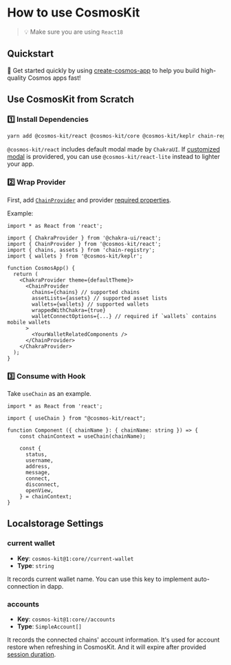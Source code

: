# How to use CosmosKit

> 💡 Make sure you are using `React18`

## Quickstart

🏁 Get started quickly by using [create-cosmos-app](https://github.com/cosmology-tech/create-cosmos-app) to help you build high-quality Cosmos apps fast!

## Use CosmosKit from Scratch

### 1️⃣ Install Dependencies

```sh
yarn add @cosmos-kit/react @cosmos-kit/core @cosmos-kit/keplr chain-registry
```

`@cosmos-kit/react` includes default modal made by `ChakraUI`. If [customized modal](/provider-and-hooks/chain-provider/#customize-modal-with-walletmodal) is providered, you can use `@cosmos-kit/react-lite` instead to lighter your app. 

### 2️⃣ Wrap Provider

First, add [`ChainProvider`](/provider-and-hooks/chain-provider) and provider [required properties](/provider-and-hooks/chain-provider#required-properties).

Example:

```tsx
import * as React from 'react';

import { ChakraProvider } from '@chakra-ui/react';
import { ChainProvider } from '@cosmos-kit/react';
import { chains, assets } from 'chain-registry';
import { wallets } from '@cosmos-kit/keplr';

function CosmosApp() {
  return (
    <ChakraProvider theme={defaultTheme}>
      <ChainProvider
        chains={chains} // supported chains
        assetLists={assets} // supported asset lists
        wallets={wallets} // supported wallets
        wrappedWithChakra={true}
        walletConnectOptions={...} // required if `wallets` contains mobile wallets
      >
        <YourWalletRelatedComponents />
      </ChainProvider>
    </ChakraProvider>
  );
}
```

### 3️⃣ Consume with Hook

Take `useChain` as an example.

```tsx
import * as React from 'react';

import { useChain } from "@cosmos-kit/react";

function Component ({ chainName }: { chainName: string }) => {
    const chainContext = useChain(chainName);

    const {
      status,
      username,
      address,
      message,
      connect,
      disconnect,
      openView,
    } = chainContext;
}
```

## Localstorage Settings

### current wallet

- **Key**: `cosmos-kit@1:core//current-wallet`
- **Type**: `string`

It records current wallet name. You can use this key to implement auto-connection in dapp.

### accounts

- **Key**: `cosmos-kit@1:core//accounts`
- **Type**: `SimpleAccount[]`

It records the connected chains' account information. It's used for account restore when refreshing in CosmosKit. And it will expire after provided [session duration](#sessionoptions).